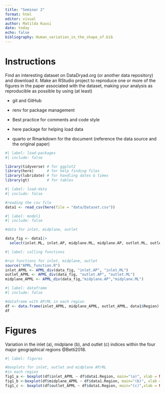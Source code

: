 ```yaml
---
title: "Seminar 2"
format: html
editor: visual
author: Matilda Kuusi
date: today
echo: false
bibliography: Human_variation_in_the_shape_of.bib
---
```


# Instructions

Find an interesting dataset on DataDryad.org (or another data repository) and download it. Make an RStudio project to reproduce one or more of the figures in the paper associated with the dataset, making your analysis as reproducible as possible by using (at least)

-   git and GitHub

-   renv for package management

-   Best practice for comments and code style

-   here package for helping load data

-   quarto or Rmarkdown for the document (reference the data source and the original paper)

```r
#| label: load-packages
#| include: false

library(tidyverse) # for ggplot2
library(here)      # for help finding files
library(lubridate) # for handling dates & times
library(gt)        # for tables

```

```r
#| label: load-data
#| include: false

#reading the csv file
data1 <- read_csv(here(file = "data/Dataset.csv"))
```

```r
#| label: model1
#| include: false

#data for inlet, midplane, outlet

data_fig <- data1|>
  select(inlet.ML, inlet.AP, midplane.ML, midplane.AP, outlet.ML, outlet.AP, Region)
```

```r
#| label: calling functions

#run functions for inlet, midplane, outlet
source("APML_function.R")
inlet_APML <- APML_div(data_fig, "inlet.AP", "inlet.ML")
outlet_APML <- APML_div(data_fig, "outlet.AP", "outlet.ML")
midplane_APML <- APML_div(data_fig,"midplane.AP","midplane.ML")
```

```r
#| label: dataframe
#| include: false

#dataframe with AP/ML in each region
df <- data.frame(inlet_APML, midplane_APML, outlet_APML, data1$Region)
df
```

# Figures

Variation in the inlet (a), midplane (b), and outlet (c) indices within the four major geographical regions @Betti2018.

```r
#| label: figures

#boxplots for inlet, outlet and midplane AP/ML
#in each region
fig1_a <- boxplot(df$inlet_APML ~ df$data1.Region, main="(a)", xlab = NULL, ylab="inlet AP/ML",  las=2)
fig1_b <-boxplot(df$midplane_APML ~ df$data1.Region, main="(b)", xlab = NULL, ylab="Midplane AP/ML", las=2)
fig1_c <- boxplot(df$outlet_APML ~ df$data1.Region, main="(c)",xlab = NULL, ylab="outlet AP/ML", las=2)

```
